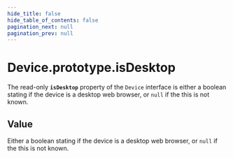 ```yaml
---
hide_title: false
hide_table_of_contents: false
pagination_next: null
pagination_prev: null
---
```

# Device.prototype.isDesktop

The read-only **`isDesktop`** property of the `Device` interface is
either a boolean stating if the device is a desktop web browser, or `null` if the this is not known.


## Value

Either a boolean stating if the device is a desktop web browser, or `null` if the this is not known.
